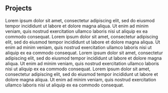 ## Projects

<ProjectCard title="Landing Page Design & Development" link="#" bg="linear-gradient(to right, #D4145A 0%, #FBB03B 100%)">
Lorem ipsum dolor sit amet, consectetur adipiscing elit, sed do eiusmod tempor incididunt ut labore et dolore magna aliqua. Ut enim ad minim veniam, quis nostrud exercitation ullamco laboris nisi ut aliquip ex ea commodo consequat.
</ProjectCard>

<ProjectCard title="Software Design & Development" link="#" bg="linear-gradient(to right, #D4145A 0%, #FBB03B 100%)">
Lorem ipsum dolor sit amet, consectetur adipiscing elit, sed do eiusmod tempor incididunt ut labore et dolore magna aliqua. Ut enim ad minim veniam, quis nostrud exercitation ullamco laboris nisi ut aliquip ex ea commodo consequat.
</ProjectCard>

<ProjectCard title="App Design & Development" link="#" bg="linear-gradient(to right, #D4145A 0%, #FBB03B 100%)">
Lorem ipsum dolor sit amet, consectetur adipiscing elit, sed do eiusmod tempor incididunt ut labore et dolore magna aliqua. Ut enim ad minim veniam, quis nostrud exercitation ullamco laboris nisi ut aliquip ex ea commodo consequat.
</ProjectCard>

<ProjectCard title="eCommerce Design & Development" link="#" bg="linear-gradient(to right, #D4145A 0%, #FBB03B 100%)">
Lorem ipsum dolor sit amet, consectetur adipiscing elit, sed do eiusmod tempor incididunt ut labore et dolore magna aliqua. Ut enim ad minim veniam, quis nostrud exercitation ullamco laboris nisi ut aliquip ex ea commodo consequat.
</ProjectCard>

